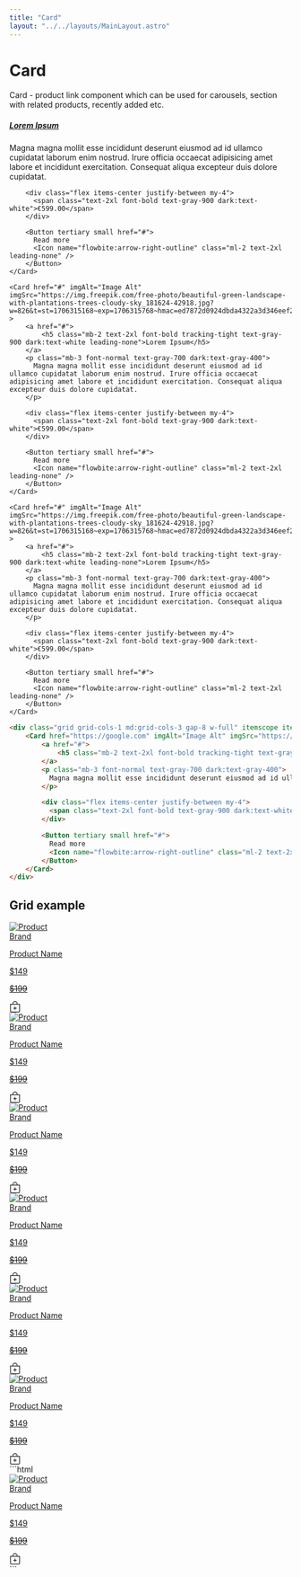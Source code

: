 ```yaml
---
title: "Card"
layout: "../../layouts/MainLayout.astro"
---
```


# Card

Card - product link component which can be used for carousels, section with related products, recently added etc.

<div class="component-preview">
  <div class="grid grid-cols-1 md:grid-cols-3 gap-8 w-full" itemscope itemtype="https://schema.org/ItemList">
    <Card href="https://google.com" imgAlt="Image Alt" imgSrc="https://img.freepik.com/free-photo/beautiful-green-landscape-with-plantations-trees-cloudy-sky_181624-42918.jpg?w=826&t=st=1706315168~exp=1706315768~hmac=ed7872d0924dbda4322a3d346eef282edd77db3673fc209c933b02e37c29f9ac" >
        <a href="#">
            <h5 class="mb-2 text-2xl font-bold tracking-tight text-gray-900 dark:text-white leading-none">Lorem Ipsum</h5>
        </a>
        <p class="mb-3 font-normal text-gray-700 dark:text-gray-400">
          Magna magna mollit esse incididunt deserunt eiusmod ad id ullamco cupidatat laborum enim nostrud. Irure officia occaecat adipisicing amet labore et incididunt exercitation. Consequat aliqua excepteur duis dolore cupidatat.
        </p>

        <div class="flex items-center justify-between my-4">
          <span class="text-2xl font-bold text-gray-900 dark:text-white">€599.00</span>
        </div>

        <Button tertiary small href="#">
          Read more
          <Icon name="flowbite:arrow-right-outline" class="ml-2 text-2xl leading-none" />
        </Button>
    </Card>

    <Card href="#" imgAlt="Image Alt" imgSrc="https://img.freepik.com/free-photo/beautiful-green-landscape-with-plantations-trees-cloudy-sky_181624-42918.jpg?w=826&t=st=1706315168~exp=1706315768~hmac=ed7872d0924dbda4322a3d346eef282edd77db3673fc209c933b02e37c29f9ac" >
        <a href="#">
            <h5 class="mb-2 text-2xl font-bold tracking-tight text-gray-900 dark:text-white leading-none">Lorem Ipsum</h5>
        </a>
        <p class="mb-3 font-normal text-gray-700 dark:text-gray-400">
          Magna magna mollit esse incididunt deserunt eiusmod ad id ullamco cupidatat laborum enim nostrud. Irure officia occaecat adipisicing amet labore et incididunt exercitation. Consequat aliqua excepteur duis dolore cupidatat.
        </p>

        <div class="flex items-center justify-between my-4">
          <span class="text-2xl font-bold text-gray-900 dark:text-white">€599.00</span>
        </div>

        <Button tertiary small href="#">
          Read more
          <Icon name="flowbite:arrow-right-outline" class="ml-2 text-2xl leading-none" />
        </Button>
    </Card>

    <Card href="#" imgAlt="Image Alt" imgSrc="https://img.freepik.com/free-photo/beautiful-green-landscape-with-plantations-trees-cloudy-sky_181624-42918.jpg?w=826&t=st=1706315168~exp=1706315768~hmac=ed7872d0924dbda4322a3d346eef282edd77db3673fc209c933b02e37c29f9ac" >
        <a href="#">
            <h5 class="mb-2 text-2xl font-bold tracking-tight text-gray-900 dark:text-white leading-none">Lorem Ipsum</h5>
        </a>
        <p class="mb-3 font-normal text-gray-700 dark:text-gray-400">
          Magna magna mollit esse incididunt deserunt eiusmod ad id ullamco cupidatat laborum enim nostrud. Irure officia occaecat adipisicing amet labore et incididunt exercitation. Consequat aliqua excepteur duis dolore cupidatat.
        </p>

        <div class="flex items-center justify-between my-4">
          <span class="text-2xl font-bold text-gray-900 dark:text-white">€599.00</span>
        </div>

        <Button tertiary small href="#">
          Read more
          <Icon name="flowbite:arrow-right-outline" class="ml-2 text-2xl leading-none" />
        </Button>
    </Card>
  </div>
</div>

```html
<div class="grid grid-cols-1 md:grid-cols-3 gap-8 w-full" itemscope itemtype="https://schema.org/ItemList">
    <Card href="https://google.com" imgAlt="Image Alt" imgSrc="https://img.freepik.com/free-photo/beautiful-green-landscape-with-plantations-trees-cloudy-sky_181624-42918.jpg?w=826&t=st=1706315168~exp=1706315768~hmac=ed7872d0924dbda4322a3d346eef282edd77db3673fc209c933b02e37c29f9ac" >
        <a href="#">
            <h5 class="mb-2 text-2xl font-bold tracking-tight text-gray-900 dark:text-white leading-none">Lorem Ipsum</h5>
        </a>
        <p class="mb-3 font-normal text-gray-700 dark:text-gray-400">
          Magna magna mollit esse incididunt deserunt eiusmod ad id ullamco cupidatat laborum enim nostrud. Irure officia occaecat adipisicing amet labore et incididunt exercitation. Consequat aliqua excepteur duis dolore cupidatat.
        </p>

        <div class="flex items-center justify-between my-4">
          <span class="text-2xl font-bold text-gray-900 dark:text-white">€599.00</span>
        </div>

        <Button tertiary small href="#">
          Read more
          <Icon name="flowbite:arrow-right-outline" class="ml-2 text-2xl leading-none" />
        </Button>
    </Card>
</div>
```

## Grid example

<div class="component-preview">
  <div class="w-fit mx-auto grid grid-cols-1 lg:grid-cols-3 md:grid-cols-2 justify-items-center justify-center gap-y-20 gap-x-14 mt-10 mb-5 ">
    <div class="w-72 bg-white shadow-md rounded-xl duration-500 hover:scale-105 hover:shadow-xl">
        <a href="#">
            <img src="https://picsum.photos/600/400/?random" alt="Product" class="h-80 w-72 object-cover rounded-t-xl" />
            <div class="px-4 py-3 w-72">
                <span class="text-gray-400 mr-3 uppercase text-xs">Brand</span>
                <p class="text-lg font-bold text-black truncate block capitalize">Product Name</p>
                <div class="flex items-center">
                    <p class="text-lg font-semibold text-black cursor-auto my-3">$149</p>
                    <del>
                        <p class="text-sm text-gray-600 cursor-auto ml-2">$199</p>
                    </del>
                    <div class="ml-auto"><svg xmlns="http://www.w3.org/2000/svg" width="20" height="20"
                            fill="currentColor" class="bi bi-bag-plus" viewBox="0 0 16 16">
                            <path fill-rule="evenodd"
                                d="M8 7.5a.5.5 0 0 1 .5.5v1.5H10a.5.5 0 0 1 0 1H8.5V12a.5.5 0 0 1-1 0v-1.5H6a.5.5 0 0 1 0-1h1.5V8a.5.5 0 0 1 .5-.5z" />
                            <path
                                d="M8 1a2.5 2.5 0 0 1 2.5 2.5V4h-5v-.5A2.5 2.5 0 0 1 8 1zm3.5 3v-.5a3.5 3.5 0 1 0-7 0V4H1v10a2 2 0 0 0 2 2h10a2 2 0 0 0 2-2V4h-3.5zM2 5h12v9a1 1 0 0 1-1 1H3a1 1 0 0 1-1-1V5z" />
                        </svg></div>
                </div>
            </div>
        </a>
    </div>
    <div class="w-72 bg-white shadow-md rounded-xl duration-500 hover:scale-105 hover:shadow-xl">
        <a href="#">
            <img src="https://picsum.photos/600/400/?random" alt="Product" class="h-80 w-72 object-cover rounded-t-xl" />
            <div class="px-4 py-3 w-72">
                <span class="text-gray-400 mr-3 uppercase text-xs">Brand</span>
                <p class="text-lg font-bold text-black truncate block capitalize">Product Name</p>
                <div class="flex items-center">
                    <p class="text-lg font-semibold text-black cursor-auto my-3">$149</p>
                    <del>
                        <p class="text-sm text-gray-600 cursor-auto ml-2">$199</p>
                    </del>
                    <div class="ml-auto"><svg xmlns="http://www.w3.org/2000/svg" width="20" height="20"
                            fill="currentColor" class="bi bi-bag-plus" viewBox="0 0 16 16">
                            <path fill-rule="evenodd"
                                d="M8 7.5a.5.5 0 0 1 .5.5v1.5H10a.5.5 0 0 1 0 1H8.5V12a.5.5 0 0 1-1 0v-1.5H6a.5.5 0 0 1 0-1h1.5V8a.5.5 0 0 1 .5-.5z" />
                            <path
                                d="M8 1a2.5 2.5 0 0 1 2.5 2.5V4h-5v-.5A2.5 2.5 0 0 1 8 1zm3.5 3v-.5a3.5 3.5 0 1 0-7 0V4H1v10a2 2 0 0 0 2 2h10a2 2 0 0 0 2-2V4h-3.5zM2 5h12v9a1 1 0 0 1-1 1H3a1 1 0 0 1-1-1V5z" />
                        </svg></div>
                </div>
            </div>
        </a>
    </div>
    <div class="w-72 bg-white shadow-md rounded-xl duration-500 hover:scale-105 hover:shadow-xl">
        <a href="#">
            <img src="https://picsum.photos/600/400/?random" alt="Product" class="h-80 w-72 object-cover rounded-t-xl" />
            <div class="px-4 py-3 w-72">
                <span class="text-gray-400 mr-3 uppercase text-xs">Brand</span>
                <p class="text-lg font-bold text-black truncate block capitalize">Product Name</p>
                <div class="flex items-center">
                    <p class="text-lg font-semibold text-black cursor-auto my-3">$149</p>
                    <del>
                        <p class="text-sm text-gray-600 cursor-auto ml-2">$199</p>
                    </del>
                    <div class="ml-auto"><svg xmlns="http://www.w3.org/2000/svg" width="20" height="20"
                            fill="currentColor" class="bi bi-bag-plus" viewBox="0 0 16 16">
                            <path fill-rule="evenodd"
                                d="M8 7.5a.5.5 0 0 1 .5.5v1.5H10a.5.5 0 0 1 0 1H8.5V12a.5.5 0 0 1-1 0v-1.5H6a.5.5 0 0 1 0-1h1.5V8a.5.5 0 0 1 .5-.5z" />
                            <path
                                d="M8 1a2.5 2.5 0 0 1 2.5 2.5V4h-5v-.5A2.5 2.5 0 0 1 8 1zm3.5 3v-.5a3.5 3.5 0 1 0-7 0V4H1v10a2 2 0 0 0 2 2h10a2 2 0 0 0 2-2V4h-3.5zM2 5h12v9a1 1 0 0 1-1 1H3a1 1 0 0 1-1-1V5z" />
                        </svg></div>
                </div>
            </div>
        </a>
    </div>
    <div class="w-72 bg-white shadow-md rounded-xl duration-500 hover:scale-105 hover:shadow-xl">
        <a href="#">
            <img src="https://picsum.photos/600/400/?random" alt="Product" class="h-80 w-72 object-cover rounded-t-xl" />
            <div class="px-4 py-3 w-72">
                <span class="text-gray-400 mr-3 uppercase text-xs">Brand</span>
                <p class="text-lg font-bold text-black truncate block capitalize">Product Name</p>
                <div class="flex items-center">
                    <p class="text-lg font-semibold text-black cursor-auto my-3">$149</p>
                    <del>
                        <p class="text-sm text-gray-600 cursor-auto ml-2">$199</p>
                    </del>
                    <div class="ml-auto"><svg xmlns="http://www.w3.org/2000/svg" width="20" height="20"
                            fill="currentColor" class="bi bi-bag-plus" viewBox="0 0 16 16">
                            <path fill-rule="evenodd"
                                d="M8 7.5a.5.5 0 0 1 .5.5v1.5H10a.5.5 0 0 1 0 1H8.5V12a.5.5 0 0 1-1 0v-1.5H6a.5.5 0 0 1 0-1h1.5V8a.5.5 0 0 1 .5-.5z" />
                            <path
                                d="M8 1a2.5 2.5 0 0 1 2.5 2.5V4h-5v-.5A2.5 2.5 0 0 1 8 1zm3.5 3v-.5a3.5 3.5 0 1 0-7 0V4H1v10a2 2 0 0 0 2 2h10a2 2 0 0 0 2-2V4h-3.5zM2 5h12v9a1 1 0 0 1-1 1H3a1 1 0 0 1-1-1V5z" />
                        </svg></div>
                </div>
            </div>
        </a>
    </div>
    <div class="w-72 bg-white shadow-md rounded-xl duration-500 hover:scale-105 hover:shadow-xl">
        <a href="#">
            <img src="https://picsum.photos/600/400/?random" alt="Product" class="h-80 w-72 object-cover rounded-t-xl" />
            <div class="px-4 py-3 w-72">
                <span class="text-gray-400 mr-3 uppercase text-xs">Brand</span>
                <p class="text-lg font-bold text-black truncate block capitalize">Product Name</p>
                <div class="flex items-center">
                    <p class="text-lg font-semibold text-black cursor-auto my-3">$149</p>
                    <del>
                        <p class="text-sm text-gray-600 cursor-auto ml-2">$199</p>
                    </del>
                    <div class="ml-auto"><svg xmlns="http://www.w3.org/2000/svg" width="20" height="20"
                            fill="currentColor" class="bi bi-bag-plus" viewBox="0 0 16 16">
                            <path fill-rule="evenodd"
                                d="M8 7.5a.5.5 0 0 1 .5.5v1.5H10a.5.5 0 0 1 0 1H8.5V12a.5.5 0 0 1-1 0v-1.5H6a.5.5 0 0 1 0-1h1.5V8a.5.5 0 0 1 .5-.5z" />
                            <path
                                d="M8 1a2.5 2.5 0 0 1 2.5 2.5V4h-5v-.5A2.5 2.5 0 0 1 8 1zm3.5 3v-.5a3.5 3.5 0 1 0-7 0V4H1v10a2 2 0 0 0 2 2h10a2 2 0 0 0 2-2V4h-3.5zM2 5h12v9a1 1 0 0 1-1 1H3a1 1 0 0 1-1-1V5z" />
                        </svg></div>
                </div>
            </div>
        </a>
    </div>
    <div class="w-72 bg-white shadow-md rounded-xl duration-500 hover:scale-105 hover:shadow-xl">
        <a href="#">
            <img src="https://picsum.photos/600/400/?random" alt="Product" class="h-80 w-72 object-cover rounded-t-xl" />
            <div class="px-4 py-3 w-72">
                <span class="text-gray-400 mr-3 uppercase text-xs">Brand</span>
                <p class="text-lg font-bold text-black truncate block capitalize">Product Name</p>
                <div class="flex items-center">
                    <p class="text-lg font-semibold text-black cursor-auto my-3">$149</p>
                    <del>
                        <p class="text-sm text-gray-600 cursor-auto ml-2">$199</p>
                    </del>
                    <div class="ml-auto"><svg xmlns="http://www.w3.org/2000/svg" width="20" height="20"
                            fill="currentColor" class="bi bi-bag-plus" viewBox="0 0 16 16">
                            <path fill-rule="evenodd"
                                d="M8 7.5a.5.5 0 0 1 .5.5v1.5H10a.5.5 0 0 1 0 1H8.5V12a.5.5 0 0 1-1 0v-1.5H6a.5.5 0 0 1 0-1h1.5V8a.5.5 0 0 1 .5-.5z" />
                            <path
                                d="M8 1a2.5 2.5 0 0 1 2.5 2.5V4h-5v-.5A2.5 2.5 0 0 1 8 1zm3.5 3v-.5a3.5 3.5 0 1 0-7 0V4H1v10a2 2 0 0 0 2 2h10a2 2 0 0 0 2-2V4h-3.5zM2 5h12v9a1 1 0 0 1-1 1H3a1 1 0 0 1-1-1V5z" />
                        </svg></div>
                </div>
            </div>
        </a>
    </div>
  </div>
</div>
```html
<div class="w-fit mx-auto grid grid-cols-1 lg:grid-cols-3 md:grid-cols-2 justify-items-center justify-center gap-y-20 gap-x-14 mt-10 mb-5 ">
  <div class="w-72 bg-white shadow-md rounded-xl duration-500 hover:scale-105 hover:shadow-xl">
      <a href="#">
          <img src="https://picsum.photos/600/400/?random" alt="Product" class="h-80 w-72 object-cover rounded-t-xl" />
          <div class="px-4 py-3 w-72">
              <span class="text-gray-400 mr-3 uppercase text-xs">Brand</span>
              <p class="text-lg font-bold text-black truncate block capitalize">Product Name</p>
              <div class="flex items-center">
                  <p class="text-lg font-semibold text-black cursor-auto my-3">$149</p>
                  <del>
                      <p class="text-sm text-gray-600 cursor-auto ml-2">$199</p>
                  </del>
                  <div class="ml-auto"><svg xmlns="http://www.w3.org/2000/svg" width="20" height="20"
                          fill="currentColor" class="bi bi-bag-plus" viewBox="0 0 16 16">
                          <path fill-rule="evenodd"
                              d="M8 7.5a.5.5 0 0 1 .5.5v1.5H10a.5.5 0 0 1 0 1H8.5V12a.5.5 0 0 1-1 0v-1.5H6a.5.5 0 0 1 0-1h1.5V8a.5.5 0 0 1 .5-.5z" />
                          <path
                              d="M8 1a2.5 2.5 0 0 1 2.5 2.5V4h-5v-.5A2.5 2.5 0 0 1 8 1zm3.5 3v-.5a3.5 3.5 0 1 0-7 0V4H1v10a2 2 0 0 0 2 2h10a2 2 0 0 0 2-2V4h-3.5zM2 5h12v9a1 1 0 0 1-1 1H3a1 1 0 0 1-1-1V5z" />
                      </svg></div>
              </div>
          </div>
      </a>
  </div>
</div>
```